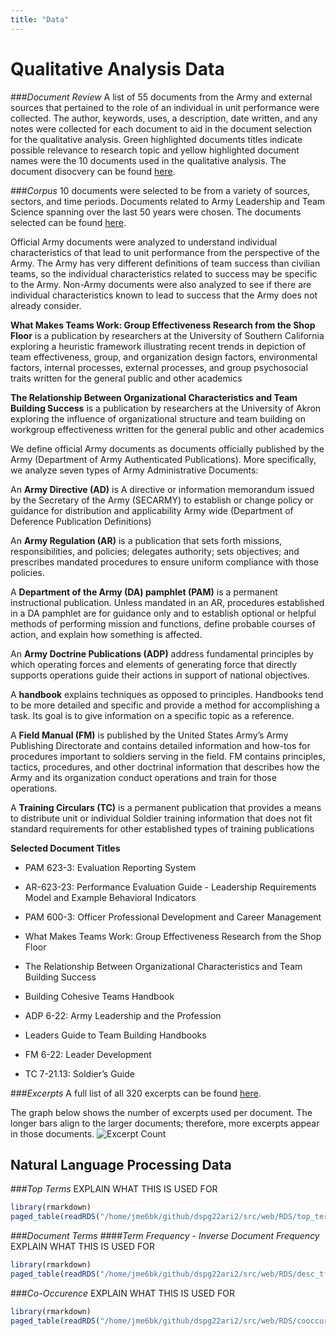 ```yaml
---
title: "Data"
---
```


# Qualitative Analysis Data
###*Document Review*
A list of 55 documents from the Army and external sources that pertained to the role of an individual in unit performance were collected. The author, keywords, uses, a description, date written, and any notes were collected for each document to aid in the document selection for the qualitative analysis. Green highlighted documents titles indicate possible relevance to research topic and yellow highlighted document names were the 10 documents used in the qualitative analysis. 
The document disocvery can be found [here](https://github.com/uva-bi-sdad/dspg22ari2/tree/main/data/excel).

###*Corpus*
10 documents were selected to be from a variety of sources, sectors, and time periods. Documents related to Army Leadership and Team Science spanning over the last 50 years were chosen. The documents selected can be found [here](https://github.com/uva-bi-sdad/dspg22ari2/tree/main/data/yellow).

Official Army documents were analyzed to understand individual characteristics of that lead to unit performance from the perspective of the Army. The Army has very different definitions of team success than civilian teams, so the individual characteristics related to success may be specific to the Army. Non-Army documents were also analyzed to see if there are individual characteristics known to lead to success that the Army does not already consider. 

**What Makes Teams Work: Group Effectiveness Research from the Shop Floor** is a publication by researchers at the University of Southern California exploring a heuristic framework illustrating recent trends in depiction of team effectiveness, group, and organization design factors, environmental factors, internal processes, external processes, and group psychosocial traits written for the general public and other academics 

**The Relationship Between Organizational Characteristics and Team Building Success** is a publication by researchers at the University of Akron exploring the influence of organizational structure and team building on workgroup effectiveness written for the general public and other academics 

We define official Army documents as documents officially published by the Army (Department of Army Authenticated Publications). More specifically, we analyze seven types of Army Administrative Documents: 

An **Army Directive (AD)** is A directive or information memorandum issued by the Secretary of the Army (SECARMY) to establish or change policy or guidance for distribution and applicability Army wide (Department of Deference Publication Definitions) 

An **Army Regulation (AR)** is a publication that sets forth missions, responsibilities, and policies; delegates authority; sets objectives; and prescribes mandated procedures to ensure uniform compliance with those policies. 

A **Department of the Army (DA) pamphlet (PAM)** is a permanent instructional publication. Unless mandated in an AR, procedures established in a DA pamphlet are for guidance only and to establish optional or helpful methods of performing mission and functions, define probable courses of action, and explain how something is affected. 

An **Army Doctrine Publications (ADP)** address fundamental principles by which operating forces and elements of generating force that directly supports operations guide their actions in support of national objectives. 

A **handbook** explains techniques as opposed to principles. Handbooks tend to be more detailed and specific and provide a method for accomplishing a task. Its goal is to give information on a specific topic as a reference. 

A **Field Manual (FM)** is published by the United States Army's Army Publishing Directorate and contains detailed information and how-tos for procedures important to soldiers serving in the field. FM contains principles, tactics, procedures, and other doctrinal information that describes how the Army and its organization conduct operations and train for those operations.

A **Training Circulars (TC)** is a permanent publication that provides a means to distribute unit or individual Soldier training information that does not fit standard requirements for other established types of training publications 

**Selected Document Titles**  

- PAM 623-3: Evaluation Reporting System  

- AR-623-23: Performance Evaluation Guide - Leadership Requirements Model and Example Behavioral Indicators  

- PAM 600-3: Officer Professional Development and Career Management  

- What Makes Teams Work: Group Effectiveness Research from the Shop Floor  

- The Relationship Between Organizational Characteristics and Team Building Success  

- Building Cohesive Teams Handbook  

- ADP 6-22: Army Leadership and the Profession 

- Leaders Guide to Team Building Handbooks 

- FM 6-22: Leader Development   

- TC 7-21.13: Soldier’s Guide  

###*Excerpts*
A full list of all 320 excerpts can be found [here](https://github.com/uva-bi-sdad/dspg22ari2/tree/main/data/excel).

The graph below shows the number of excerpts used per document. The longer bars align to the larger documents; therefore, more excerpts appear in those documents. 
![Excerpt Count](www/excerpts_per_doc.PNG)


## Natural Language Processing Data

###*Top Terms*
EXPLAIN WHAT THIS IS USED FOR
```r
library(rmarkdown)
paged_table(readRDS("/home/jme6bk/github/dspg22ari2/src/web/RDS/top_terms_rename.RDS"))
```

###*Document Terms*
####*Term Frequency - Inverse Document Frequency*
EXPLAIN WHAT THIS IS USED FOR

```r
library(rmarkdown)
paged_table(readRDS("/home/jme6bk/github/dspg22ari2/src/web/RDS/desc_tf_idf.RDS"))
```

###*Co-Occurence*
EXPLAIN WHAT THIS IS USED FOR
```r
library(rmarkdown)
paged_table(readRDS("/home/jme6bk/github/dspg22ari2/src/web/RDS/cooccurence.RDS"))

```







